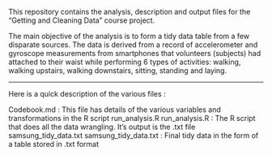 This repository contains the analysis, description and output files for 
the "Getting and Cleaning Data" course project. 

The main objective of the analysis is to form a tidy data table from a few disparate 
sources. The data is derived from a record of accelerometer and gyroscope measurements
from smartphones that volunteers (subjects) had attached to their waist while performing
6 types of activities: walking, walking upstairs, walking downstairs, sitting, standing 
and laying. 

---------------------------------------------------------------------------------------
Here is a quick description of the various files :

Codebook.md : This file has details of the various variables and transformations in 
              the R script run_analysis.R
run_analysis.R : The R script that does all the data wrangling. It's output is the 
                .txt file samsung_tidy_data.txt
samsung_tidy_data.txt : Final tidy data in the form of a table stored in .txt format
